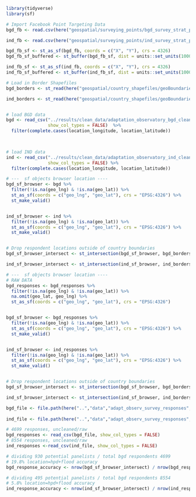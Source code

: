 ```r
library(tidyverse)
library(sf)
```

```r
# Import Facebook Point Targeting Data
bgd_fb <- read.csv(here("geospatial/surveying_points/bgd_survey_strat_points_1km_95th.csv"))

ind_fb <- read.csv(here("geospatial/surveying_points/ind_survey_strat_points_1km_95th.csv"))

bgd_fb_sf <- st_as_sf(bgd_fb, coords = c("X", "Y"), crs = 4326)
bgd_fb_sf_buffered <- st_buffer(bgd_fb_sf, dist = units::set_units(1000, "m"))

ind_fb_sf <- st_as_sf(ind_fb, coords = c("X", "Y"), crs = 4326)
ind_fb_sf_buffered <- st_buffer(ind_fb_sf, dist = units::set_units(1000, "m"))

# Load in Border Shapefiles
bgd_borders <- st_read(here("geospatial/country_shapefiles/geoBoundaries-BGD-ADM0-all/geoBoundaries-BGD-ADM0_simplified.shp"))

ind_borders <- st_read(here("geospatial/country_shapefiles/geoBoundaries-IND-ADM0-all/geoBoundaries-IND-ADM0_simplified.shp"))


# load BGD data 
bgd <- read_csv("../results/clean_data/adaptation_observatory_bgd_cleaned_survey_questions_R1.csv",
                show_col_types = FALSE)  %>% 
  filter(complete.cases(location_longitude, location_latitude)) 
  


# load IND data 
ind <- read_csv("../results/clean_data/adaptation_observatory_ind_cleaned_survey_questions_R1.csv",
                show_col_types = FALSE) %>% 
  filter(complete.cases(location_longitude, location_latitude)) 

# ---  sf objects browser location ----
bgd_sf_browser <- bgd %>% 
  filter(!is.na(geo_lng) & !is.na(geo_lat)) %>%
  st_as_sf(coords = c("geo_lng", "geo_lat"), crs = "EPSG:4326") %>% 
  st_make_valid()


ind_sf_browser <- ind %>% 
  filter(!is.na(geo_lng) & !is.na(geo_lat)) %>%
  st_as_sf(coords = c("geo_lng", "geo_lat"), crs = "EPSG:4326") %>% 
  st_make_valid()


# Drop respondent locations outside of country boundaries
bgd_sf_browser_intersect <- st_intersection(bgd_sf_browser, bgd_borders)

ind_sf_browser_intersect <- st_intersection(ind_sf_browser, ind_borders)
```


```r
# ---  sf objects browser location ----
# RAW DATA
bgd_responses <- bgd_responses %>% 
  filter(!is.na(geo_lng) & !is.na(geo_lat)) %>% 
  na.omit(geo_lat, geo_lng) %>% 
  st_as_sf(coords = c("geo_lng", "geo_lat"), crs = "EPSG:4326") 


bgd_sf_browser <- bgd_responses %>% 
  filter(!is.na(geo_lng) & !is.na(geo_lat)) %>%
  st_as_sf(coords = c("geo_lng", "geo_lat"), crs = "EPSG:4326") %>% 
  st_make_valid()


ind_sf_browser <- ind_responses %>% 
  filter(!is.na(geo_lng) & !is.na(geo_lat)) %>%
  st_as_sf(coords = c("geo_lng", "geo_lat"), crs = "EPSG:4326") %>% 
  st_make_valid()


# Drop respondent locations outside of country boundaries
bgd_sf_browser_intersect <- st_intersection(bgd_sf_browser, bgd_borders)

ind_sf_browser_intersect <- st_intersection(ind_sf_browser, ind_borders)
```

```r
bgd_file <- file.path(here("..","data","adapt_observ_survey_responses", "Observatory_Bangladesh_2024_04_15.csv"))
  
ind_file <- file.path(here("..","data","adapt_observ_survey_responses", "Observatory_India_2024_04_15.csv"))

# 4699 responses, uncleaned/raw
bgd_responses <- read_csv(bgd_file, show_col_types = FALSE)
# 8554 responses, uncleaned/raw  
ind_responses <-read_csv(ind_file, show_col_types = FALSE)
```

```r
# dividing 930 potential panelists / total bgd respondents 4699
# 19.8% location=hpd+flood accuracy 
bgd_response_accuracy <- nrow(bgd_sf_browser_intersect) / nrow(bgd_responses) * 100
```

```r
# dividing 495 potential panelists / total bgd respondents 8554
# 5.8% location=hpd+flood accuracy 
ind_response_accuracy <- nrow(ind_sf_browser_intersect) / nrow(ind_responses) * 100
```
